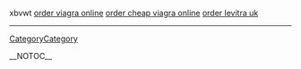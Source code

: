 xbvwt  <a href= http://www.greenough.wa.gov.au/_forum/topic.asp?TOPIC_ID=13 >order viagra online</a> <a href= http://www.greenough.wa.gov.au/_forum/topic.asp?TOPIC_ID=15 >order cheap viagra online</a> <a href= http://www.greenough.wa.gov.au/_forum/topic.asp?TOPIC_ID=14 >order levitra uk</a>
----
[[CategoryCategory]]

__NOTOC__